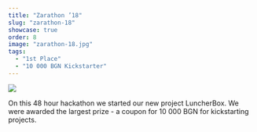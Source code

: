 ```yaml
---
title: "Zarathon ’18"
slug: "zarathon-18"
showcase: true
order: 8
image: "zarathon-18.jpg"
tags:
  - "1st Place"
  - "10 000 BGN Kickstarter"
---
```


![](/zarathon-18.jpg)

On this 48 hour hackathon we started our new project LuncherBox.
We were awarded the largest prize - a coupon for 10 000 BGN for kickstarting projects.
